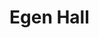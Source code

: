 
# Egen Hall
<ProjectDetails
  floatRight
  region="Vale"
  house="House Egen"
  type="Castle"
  status="Completed"
  warp="/warp egen"
  projectLead="tsarkaiser84"
  dateStarted="2014-05-06T07:00:00+00:00"
  dateCompleted="2014-05-06T07:00:00+00:00"
/>
